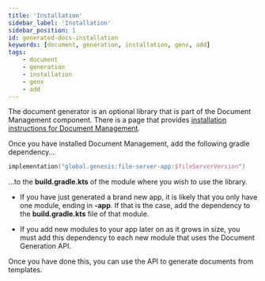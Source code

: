 ```yaml
---
title: 'Installation'
sidebar_label: 'Installation'
sidebar_position: 1
id: generated-docs-installation
keywords: [document, generation, installation, genx, add]
tags:
    - document
    - generation
    - installation
    - genx
    - add
---
```


The document generator is an optional library that is part of the Document Management component. There is a page that provides [installation instructions for Document Management](../../../components/doc-management/doc-management-installation/).

Once you have installed Document Management, add the following gradle dependency...

```kotlin
implementation("global.genesis:file-server-app:$fileServerVersion")
```

...to the **build.gradle.kts** of the module where you wish to use the library. 

- If you have just generated a brand new app, it is likely that you only have one module, ending in **-app**.
If that is the case, add the dependency to the **build.gradle.kts** file of that module. 

- If you add new modules to your app later on as it grows in size, you must add this dependency to each new module that uses the Document Generation API.

Once you have done this, you can use the API to generate documents from templates.
